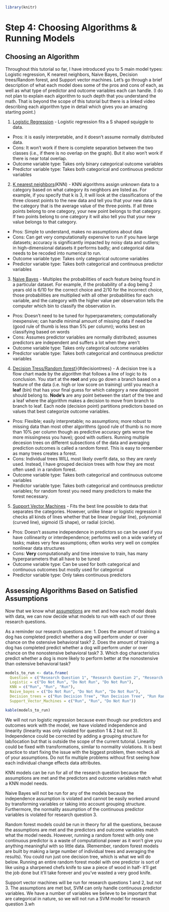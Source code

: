 ```r
library(knitr)
```

# Step 4: Choosing Algorithms & Running Models {#4a}

## Choosing an Algorithm

Throughout this tutorial so far, I have introduced you to 5 main model types: Logistic regression, K nearest neighbors, Naive Bayes, Decision trees/Random forest, and Support vector machines. Let's go through a brief description of what each model does some of the pros and cons of each, as well as what type of predictor and outcome variables each can handle. (I do not plan to explain each algorithm to such depth that you understand the math. That is beyond the scope of this tutorial but there is a linked video describing each algorithm type in detail which gives you an amazing starting point.)

1.  [Logistic Regression](https://www.youtube.com/watch?v=yIYKR4sgzI8){#logisticregression} - Logistic regression fits a S shaped squiggle to data.

-   Pros: it is easily interpretable, and it doesn't assume normally distributed data.
-   Cons: It won't work if there is complete separation between the two classes (i.e., if there is no overlap on the graph). But it also won't work if there is near total overlap.
-   Outcome variable type: Takes only binary categorical outcome variables
-   Predictor variable type: Takes both categorical and continuous predictor variables

2.  [K nearest neighbors](https://www.youtube.com/watch?v=HVXime0nQeI){#knn}(KNN) - KNN algorithms assign unknown data to a category based on what category its neighbors are listed as. For example, if you specify that k is 3, it will look at the classifications of the three closest points to the new data and tell you that your new data is the category that is the average value of the three points. If all three points belong to one category, your new point belongs to that category. If two points belong to one category it will also tell you that your new value belongs to that category.

-   Pros: Simple to understand, makes no assumptions about data
-   Cons: Can get very computationally expensive to run if you have large datasets; accuracy is significantly impacted by noisy data and outliers; in high-dimensional datasets it performs badly; and categorical data needs to be recoded into numerical to run.
-   Outcome variable type: Takes only categorical outcome variables
-   Predictor variable type: Takes both categorical and continuous predictor variables

3.  [Naive Bayes](https://www.youtube.com/watch?v=O2L2Uv9pdDA&t=228s){#naivebayes} - Multiples the probabilities of each feature being found in a particular dataset. For example, if the probability of a dog being 2 years old is 6/10 for the correct choice and 2/10 for the incorrect choice, those probabilities are multiplied with all other probabilities for each variable, and the category with the higher value per observation tells the computer which bin to classify the observation in.

-   Pros: Doesn't need to be tuned for hyperparameters; computationally inexpensive; can handle minimal amount of missing data if need be (good rule of thumb is less than 5% per column); works best on classifying based on words
-   Cons: Assumes predictor variables are normally distributed; assumes predictors are independent and suffers a lot when they aren't
-   Outcome variable type: Takes only categorical outcome variables
-   Predictor variable type: Takes both categorical and continuous predictor variables

4.  [Decision Tress/Random forest](https://www.youtube.com/watch?v=_L39rN6gz7Y)}{#decisiontrees} - A decision tree is a flow chart made by the algorithm that follows a line of logic to its conclusion. You start at the **root** and you go down a branch based on a feature of the data (i.e. high or low score on training) until you reach a **leaf** (bin) that has your final guess for which category a new datapoint should belong to. **Node's** are any point between the start of the tree and a leaf where the algorithm makes a decision to move from branch to branch to leaf. Each node (decision point) partitions predictors based on values that best categorize outcome variables.

-   Pros: Flexible; easily interpretable; no assumptions; more robust to missing data than most other algorithms (good rule of thumb is no more than 10% per column though as predictive accuracy gets worse the more missingness you have); good with outliers. Running multiple decesion trees on different subsections of the data and averaging prediction outcomes is called a random forest. This is easy to remember as many trees creates a forest.
-   Cons: Individual trees WILL most likely overfit data, so they are rarely used. Instead, I have grouped decision trees with how they are most often used: in a random forest.
-   Outcome variable type: Takes both categorical and continuous outcome variables
-   Predictor variable type: Takes both categorical and continuous predictor variables; for random forest you need many predictors to make the forest necessary.

5.  [Support Vector Machines](https://www.youtube.com/watch?v=efR1C6CvhmE){#svm} - Fits the best line possible to data that separates the categories. However, unlike linear or logistic regression it checks all kinds of lines whether that be linear (regular line), polynomial (curved line), sigmoid (S shape), or radial (circle).

-   Pros: Doesn't assume independence in predictors so can be used if you have collinearity or interdependence; performs well on a wide variety of tasks; makes very few assumptions; often works very well on complex nonlinear data structures
-   Cons: **Very** computationally and time intensive to train, has many hyperparameters that all have to be tuned
-   Outcome variable type: Can be used for both categorical and continuous outcomes but mostly used for categorical
-   Predictor variable type: Only takes continuous predictors

## Assessing Algorithms Based on Satisfied Assumptions

Now that we know what [assumptions](#assumptions) are met and how each model deals with data, we can now decide what models to run with each of our three research questions.

As a reminder our research questions are: 1. Does the amount of training a dog has completed predict whether a dog will perform under or over chance on the ostensive behavioral task? 2. Does the amount of training a dog has completed predict whether a dog will perform under or over chance on the nonostensive behavioral task? 3. Which dog characteristics predict whether a dog is more likely to perform better at the nonostensive than ostensive behavioral task?

```r
models_to_run <- data.frame(
  Question = c("Research Question 1", "Research Question 2", "Research Question 3"),
  Logistic = c("Do Not Run", "Do Not Run", "Do Not Run"),
  KNN = c("Run", "Run", "Run"),
  Naive_bayes = c("Do Not Run", "Do Not Run", "Do Not Run"),
  Decision_trees = c("Run Decision Tree", "Run Decision Tree", "Run Random Forest"), 
  Support_Vector_Machines = c("Run", "Run", "Do Not Run"))

kable(models_to_run)
```

We will not run logistic regression because even though our predictors and outcomes work with the model, we have violated independence and linearity (linearity was only violated for question 1 & 2 but not 3). Independence could be corrected by adding a grouping structure for lab/location but that is outside the scope of the current tutorial. Linearity could be fixed with transformations, similar to normality violations. It is best practice to start fixing the issue with the biggest problem, then recheck all of your assumptions. Do not fix multiple problems without first seeing how each individual change effects data attributes.

KNN models can be run for all of the research question because the assumptions are met and the predictors and outcome variables match what a KNN model needs.

Naive Bayes will not be run for any of the models because the independence assumption is violated and cannot be easily worked around by transforming variables or taking into account grouping structure. Furthermore, the normality assumption of the continuous predictor variables is violated for research question 3.

Random forest models could be run in theory for all the questions, because the assumptions are met and the predictors and outcome variables match what the model needs. However, running a random forest with only one continuous predictor is a waste of computational power as it won't give you anything meaningful with so little data. (Remember, random forest models are built by making a large number of individual trees and averaging the results). You could run just one decision tree, which is what we will do below. Running an entire random forest model with one predictor is sort of like using a sharpened chefs knife to saw a piece of wood in half- it'll get the job done but it'll take forever and you've wasted a very good knife.

Support vector machines will be run for research questions 1 and 2, but not 3. The assumptions are met but, SVM can only handle continuous predictor variables. We have a number of variables we believe to be important that are categorical in nature, so we will not run a SVM model for research question 3.wh
